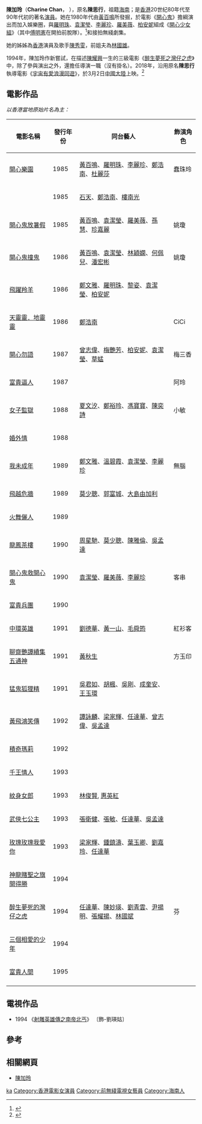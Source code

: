 {{藝人
| 姓名     = 陳加玲
| 類型     = 女演員
| 本名     = 陳思行<ref>{{Cite web |url=http://hk.on.cc/hk/bkn/cnt/entertainment/20180208/bkn-20180208181725967-0208_00862_001.html |title=存档副本 |accessdate=2018-02-09 |archive-date=2018-02-10 |archive-url=https://web.archive.org/web/20180210002351/http://hk.on.cc/hk/bkn/cnt/entertainment/20180208/bkn-20180208181725967-0208_00862_001.html |dead-url=no }}</ref>
| 英文名   = Charine Chan
| 親屬 = 姊：[[陳秀雯|陳秀雯]]
| 出生地點 = {{HKG-1959}}
| 逝世日期 = 
| 逝世地點 = 
| 國籍 = {{CNHK}}
| 出生日期 = {{birth date and age|1967|11|17}}
| 相關團體 = [[開心少女組|開心少女組]]
| 活躍年代 = 1985年至1995年，2018年
| 唱片公司 = 
}}
'''陳加玲'''（'''Charine Chan'''， {{bd|1967年|11月17日|catIdx=C陳}}），原名'''陳思行'''，祖籍[[海南|海南]]；是[[香港|香港]]20世纪80年代至90年代初的著名[[演員|演員]]。她在1980年代由[[黃百鳴|黃百鳴]]所發掘，於電影《[[開心鬼|開心鬼]]》擔綱演出而加入娛樂圈，與[[羅明珠|羅明珠]]、[[袁潔瑩|袁潔瑩]]、[[李麗珍|李麗珍]]、[[羅美薇|羅美薇]]、[[柏安妮|柏安妮]]組成《[[開心少女組|開心少女組]]》（其中[[傅明憲|傅明憲]]在開拍前脫隊）。<ref>{{Cite web |url=http://ent.ltn.com.tw/news/breakingnews/1673851 |title=存档副本 |accessdate=2018-01-07 |archive-date=2018-01-07 |archive-url=https://web.archive.org/web/20180107175231/http://ent.ltn.com.tw/news/breakingnews/1673851 |dead-url=no }}</ref>和接拍無綫劇集。

她的姊姊為[[香港|香港]]演員及歌手[[陳秀雯|陳秀雯]]，前姐夫為[[林國雄_(演員)|林國雄]]。

1994年，陳加玲作新嘗試，在描述[[陳耀興|陳耀興]]一生的三級電影《[[醉生夢死之灣仔之虎|醉生夢死之灣仔之虎]]》中，除了參與演出之外，還擔任導演一職（沒有掛名）。2018年，沿用原名'''陳思行'''執導電影《[[宇宙有愛浪漫同遊|宇宙有愛浪漫同遊]]》，於3月2日[[中國大陸|中國大陸]]上映。<ref>{{Cite web |url=http://hd.stheadline.com/news/daily/ent/645342/ |title=存档副本 |accessdate=2018-02-09 |archive-date=2018-02-10 |archive-url=https://web.archive.org/web/20180210002522/http://hd.stheadline.com/news/daily/ent/645342/ |dead-url=no }}</ref>

== 電影作品 ==
''以香港當地原始片名為主：''
{| class="wikitable"
! 電影名稱
! 發行年份
! 同台藝人
! 飾演角色
|-
| [[開心樂園|開心樂園]]
| 1985
| [[黃百鳴|黃百鳴]]、[[羅明珠|羅明珠]]、[[李麗珍|李麗珍]]、[[鄭浩南|鄭浩南]]、[[杜麗莎|杜麗莎]]
| 蠢珠玲
|-
| {{tsl|zh-yue|飛虎奇兵|飛虎奇兵 (港片)|飛虎奇兵}}
| 1985
| [[石天|石天]]、[[鄭浩南|鄭浩南]]、[[樓南光|樓南光]]
| 
|-
| [[開心鬼放暑假|開心鬼放暑假]]
| 1985
| [[黃百鳴|黃百鳴]]、[[袁潔瑩|袁潔瑩]]、[[羅美薇|羅美薇]]、[[孫慧|孫慧]]、[[珍嘉麗|珍嘉麗]]
| 姚瓊
|-
| [[開心鬼撞鬼|開心鬼撞鬼]]
| 1986
| [[黃百鳴|黃百鳴]]、[[袁潔瑩|袁潔瑩]]、[[林穎嫻|林穎嫻]]、[[何佩兒|何佩兒]]、[[潘宏彬|潘宏彬]]
| 姚瓊
|-
| [[飛躍羚羊|飛躍羚羊]]
| 1986
| [[鄭文雅|鄭文雅]]、[[羅明珠|羅明珠]]、[[黎姿|黎姿]]、[[袁潔瑩|袁潔瑩]]、[[柏安妮|柏安妮]]
| 
|-
| [[天靈靈．地靈靈|天靈靈．地靈靈]]
| 1986
| [[鄭浩南|鄭浩南]]
| CiCi
|-
| [[開心勿語|開心勿語]]
| 1987
| [[曾志偉|曾志偉]]、[[梅艷芳|梅艷芳]]、[[柏安妮|柏安妮]]、[[袁潔瑩|袁潔瑩]]、[[草蜢_(組合)|草蜢]]
| 梅三香
|-
| [[富貴逼人|富貴逼人]]
| 1987
| 
| 阿玲
|-
| [[女子監獄|女子監獄]]
| 1988
| [[夏文汐|夏文汐]]、[[鄭裕玲|鄭裕玲]]、[[馮寶寶|馮寶寶]]、[[陳奕詩|陳奕詩]]
| 小敏
|-
| [[婚外情|婚外情]]
| 1988
| 
| 
|-
| [[我未成年_(電影)|我未成年]]
| 1989
| [[鄭文雅|鄭文雅]]、[[溫碧霞|溫碧霞]]、[[袁潔瑩|袁潔瑩]]、[[李麗珍|李麗珍]]
| 無腦
|-
| [[飛越危牆|飛越危牆]]
| 1989
| [[莫少聰|莫少聰]]、[[郭富城|郭富城]]、[[大島由加利|大島由加利]]
| 
|-
| [[火舞儷人|火舞儷人]]
| 1989
| 
| 
|-
| [[龍鳳茶樓_(電影)|龍鳳茶樓]]
| 1990
| [[周星馳|周星馳]]、[[莫少聰|莫少聰]]、[[陳雅倫|陳雅倫]]、[[吳孟達|吳孟達]]
| 
|-
| [[開心鬼救開心鬼|開心鬼救開心鬼]]
| 1990
| [[袁潔瑩|袁潔瑩]]、[[羅美薇|羅美薇]]、[[李麗珍|李麗珍]]
| 客串
|-
| [[富貴兵團|富貴兵團]]
| 1990
| 
| 
|-
| [[中環英雄|中環英雄]]
| 1991
| [[劉德華|劉德華]]、[[黃一山|黃一山]]、[[毛舜筠|毛舜筠]]
| 紅衫客
|-
| [[聊齋艷譚續集五通神|聊齋艷譚續集五通神]]
| 1991
| [[黃秋生|黃秋生]]
| 方玉印
|-
| [[猛鬼狐狸精|猛鬼狐狸精]]
| 1991
| [[吳君如|吳君如]]、[[胡楓|胡楓]]、[[吳剛|吳剛]]、[[成奎安|成奎安]]、[[王玉環|王玉環]]
| 
|-
| [[黃飛鴻笑傳|黃飛鴻笑傳]]
| 1992
| [[譚詠麟|譚詠麟]]、[[梁家輝|梁家輝]]、[[任達華|任達華]]、[[曾志偉|曾志偉]]、[[吳孟達|吳孟達]]
| 
|-
| [[積奇瑪莉|積奇瑪莉]]
| 1992
| 
| 
|-
| [[千王情人|千王情人]]
| 1993
| 
| 
|-
| [[紋身女郎|紋身女郎]]
| 1993
|[[林俊賢|林俊賢]], [[惠英紅|惠英紅]]
| 
|-
| [[武俠七公主|武俠七公主]]
| 1993
| [[張衛健|張衛健]]、[[張敏|張敏]]、[[任達華|任達華]]、[[吳孟達|吳孟達]]
| 
|-
| [[玫瑰玫瑰我愛你|玫瑰玫瑰我愛你]]
| 1993
| [[梁家輝|梁家輝]]、[[鍾鎮濤|鍾鎮濤]]、[[葉玉卿|葉玉卿]]、[[劉嘉玲|劉嘉玲]]、[[任達華|任達華]]
| 
|-
| [[神龍賭聖之旗開得勝|神龍賭聖之旗開得勝]]
| 1994
| 
| 
|-
| [[醉生夢死的灣仔之虎|醉生夢死的灣仔之虎]]
| 1994
| [[任達華|任達華]]、[[陳妙瑛|陳妙瑛]]、[[劉青雲|劉青雲]]、[[尹揚明|尹揚明]]、[[張耀揚|張耀揚]]、[[林國斌|林國斌]]
| 芬
|-
| [[三個相愛的少年|三個相愛的少年]]
| 1994
| 
| 
|-
| [[富貴人間|富貴人間]]
| 1995
| 
| 
|-
|}

==電視作品==
*1994 《[[射雕英雄傳之南帝北丐|射雕英雄傳之南帝北丐]]》 〔飾-劉瑛姑〕

==參考==
{{reflist}}

==相關網頁==
*[http://hkmdb.com/db/people/view.mhtml?id=5688&display_set=big5 陳加玲] {{Wayback|url=http://hkmdb.com/db/people/view.mhtml?id=5688&display_set=big5 |date=20130515140715 }}

{{DEFAULTSORT:Chan}}
[[Category:陳姓|ka]]
[[Category:香港電影女演員|Category:香港電影女演員]]
[[Category:前無綫電視女藝員|Category:前無綫電視女藝員]]
[[Category:海南人|Category:海南人]]